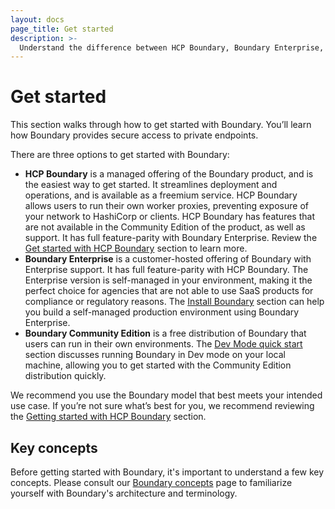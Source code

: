 ```yaml
---
layout: docs
page_title: Get started
description: >-
  Understand the difference between HCP Boundary, Boundary Enterprise, and Boundary Community Edition to determine which is best for your needs.
---
```


# Get started

This section walks through how to get started with Boundary. You’ll learn how
Boundary provides secure access to private endpoints.

There are three options to get started with Boundary:

- **HCP Boundary** is a managed offering of the Boundary product, and is the
  easiest way to get started. It streamlines deployment and operations, and is
  available as a freemium service. HCP Boundary allows users to run their own
  worker proxies, preventing exposure of your network to HashiCorp or clients.
  HCP Boundary has features that are not available in the Community Edition of the product, as well as support.
  It has full feature-parity with Boundary Enterprise.
  Review the [Get
  started with HCP Boundary](/boundary/docs/getting-started/deploy-and-login) section to
  learn more.
- **Boundary Enterprise** is a customer-hosted offering of Boundary with Enterprise support.
It has full feature-parity with HCP Boundary.
The Enterprise version is self-managed in your environment, making it the perfect choice for agencies that are not able to use SaaS products for compliance or regulatory reasons.
The [Install Boundary](/boundary/docs/install-boundary) section can help you build a self-managed production environment using Boundary Enterprise.
- **Boundary Community Edition** is a free distribution of Boundary that users can run
  in their own environments. The [Dev Mode quick start](/boundary/docs/oss/installing/dev-mode) section discusses running Boundary
  in Dev mode on your local machine, allowing you to get started with the Community Edition distribution quickly.

We recommend you use the Boundary model that best meets your intended use case.
If you’re not sure what’s best for you, we recommend reviewing the [Getting
started with HCP Boundary](/boundary/docs/getting-started/deploy-and-login) section.

## Key concepts

Before getting started with Boundary, it's important to understand a few key
concepts. Please consult our [Boundary concepts](/boundary/docs/concepts) page to
familiarize yourself with Boundary's architecture and terminology.
